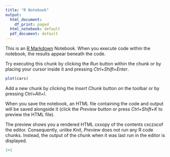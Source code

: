 ---
title: "R Notebook"
output:
  html_document:
    df_print: paged
  html_notebook: default
  pdf_document: default
---

This is an [R Markdown](http://rmarkdown.rstudio.com) Notebook. When you execute code within the notebook, the results appear beneath the code.

Try executing this chunk by clicking the *Run* button within the chunk or by placing your cursor inside it and pressing *Ctrl+Shift+Enter*.

```{r}
plot(cars)
```

Add a new chunk by clicking the *Insert Chunk* button on the toolbar or by pressing *Ctrl+Alt+I*.

When you save the notebook, an HTML file containing the code and output will be saved alongside it (click the *Preview* button or press *Ctrl+Shift+K* to preview the HTML file).

The preview shows you a rendered HTML cxxopy of the contents cxczxcof the editor. Consequently, unlike *Knit*, *Preview* does not run any R code chunks. Instead, the output of the chunk when it was last run in the editor is displayed.

```{r test}
1+1
```
